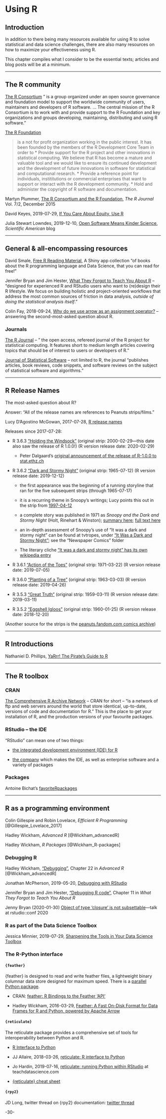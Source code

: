 # Using R 



## Introduction

In addition to there being many resources available for using R to solve statistical and data science challenges, there are also many resources on how to maximize your effectiveness using R.

This chapter compiles what I consider to be the essential texts; articles and blog posts will be at a minimum.


***

## The R community

[The R Consortium](https://www.r-consortium.org/) " is a group organized under an open source governance and foundation model to support the worldwide community of users, maintainers and developers of R software. ... The central mission of the R Consortium is to work with and provide support to the R Foundation and key organizations and groups developing, maintaining, distributing and using R software."

[The R Foundation](https://www.r-project.org/foundation/) 

>is a not for profit organization working in the public interest. It has been founded by the members of the R Development Core Team in order to
>* Provide support for the R project and other innovations in statistical computing. We believe that R has become a mature and valuable tool and we would like to ensure its continued development and the development of future innovations in software for statistical and computational research.
>* Provide a reference point for individuals, instititutions or commercial enterprises that want to support or interact with the R development community.
>* Hold and administer the copyright of R software and documentation.


Martyn Plummer, [The R Consortium and the R Foundation](https://journal.r-project.org/archive/2015-2/plummer.pdf), _The R Journal_ Vol. 7/2, December 2015


David Keyes, 2019-07-29, [If You Care About Equity, Use R](https://rfortherestofus.com/2019/07/equity/)


Julia Stewart Lowndes, 2019-12-10, [Open Software Means Kinder Science](https://blogs.scientificamerican.com/observations/open-software-means-kinder-science/), _Scientific American_ blog


***

## General & all-encompassing resources


David Smale, [Free R Reading Material](https://committedtotape.shinyapps.io/freeR/),  A Shiny app collection "of books about the R programming language and Data Science, that you can read for free!"


Jennifer Bryan and Jim Hester, [What They Forgot to Teach You About R](https://whattheyforgot.org/) -- "designed for experienced R and RStudio users who want to (re)design their R lifestyle. We focus on building holistic and project-oriented workflows that address the most common sources of friction in data analysis, _outside of doing the statistical analysis itself_."

Colin Fay, 2018-09-24, [Why do we use arrow as an assignment operator?](https://colinfay.me/r-assignment/) -- answering the second-most-asked question about R.


### Journals

[The R Journal](https://journal.r-project.org/archive/) -- " the open access, refereed journal of the R project for statistical computing. It features short to medium length articles covering topics that should be of interest to users or developers of R."


[Journal of Statistical Software](https://www.jstatsoft.org/index) -- not limited to R, the journal "publishes articles, book reviews, code snippets, and software reviews on the subject of statistical software and algorithms."


***

## R Release Names

The most-asked question about R? 

Answer: "All of the release names are references to Peanuts strips/films." 

Lucy D'Agostino McGowan, 2017-07-28, [R release names](https://livefreeordichotomize.com/2017/09/28/r-release-names/)


Releases since 2017-07-28:

* R 3.6.3 ["Holding the Windsock"](https://www.gocomics.com/peanuts/2000/02/29) (original strip: 2000-02-29—this date also saw the release of R 1.0.0!) (R version release date: 2020-02-29)

  - Peter Dalgaard's [original announcement of the release of R-1.0.0 to stat.ethz.ch](https://stat.ethz.ch/pipermail/r-announce/2000/000127.html)

* R 3.6.2 ["Dark and Stormy Night"](https://www.gocomics.com/peanuts/1965/07/12) (original strip: 1965-07-12) (R version release date: 2019-12-12)

  - the first appearance was the beginning of a running storyline that ran for the five subsequent strips (through 1965-07-17)

  - it is a recurring theme in Snoopy's writings; Lucy points this out in the strip from [1997-04-12](https://www.gocomics.com/peanuts/1997/04/22)

  - a complete story was published in 1971 as _Snoopy and the Dark and Stormy Night_ (Holt, Rinehart & Winston); [summary here](http://curiouspages.blogspot.com/2010/02/snoopy-and-it-was-dark-and-stormy-night.html); [full text here](https://mikeconley.ca/blog/2010/02/13/it-was-a-dark-and-stormy-night/) 

  - an in-depth assessment of Snoopy's use of "It was a dark and stormy night" can be found at tvtropes, under ["It Was a Dark and Stormy Night"](https://tvtropes.org/pmwiki/pmwiki.php/Main/ItWasADarkAndStormyNight); see the "Newspaper Comics" folder
  
  - The literary cliche ["It was a dark and stormy night" has its own wikipedia entry](https://en.wikipedia.org/wiki/It_was_a_dark_and_stormy_night)


* R 3.6.1 ["Action of the Toes"](https://www.gocomics.com/peanuts/1971/03/22) (original strip: 1971-03-22) (R version release date: 2019-07-05)

* R 3.6.0 ["Planting of a Tree"](https://www.gocomics.com/peanuts/1963/03/03) (original strip: 1963-03-03) (R version release date: 2019-04-26)

* R 3.5.3 ["Great Truth"](https://www.gocomics.com/peanuts/1959/03/11) (original strip: 1959-03-11) (R version release date: 2019-03-11)

* R 3.5.2 ["Eggshell Igloos"](https://www.gocomics.com/peanuts/1960/01/25) (original strip: 1960-01-25) (R version release date: 2018-12-20)



(Another source for the strips is the [peanuts.fandom.com comics archive](https://peanuts.fandom.com/wiki/Category:Comic_strips))


***


## R Introductions

Nathaniel D. Phillips, [YaRrr! The Pirate’s Guide to R](https://bookdown.org/ndphillips/YaRrr/)


***

## The R toolbox

### CRAN

[The Comprehensive R Archive Network](https://cran.r-project.org/) -- CRAN for short -- "is a network of ftp and web servers around the world that store identical, up-to-date, versions of code and documentation for R." This is the place to get your installation of R, and the production versions of your favourite packages.

### RStudio -- the IDE

"RStudio" can mean one of two things:

* [the integrated development environment (IDE) for R](https://www.rstudio.com/products/rstudio/)

* [the company](https://www.rstudio.com/) which makes the IDE, as well as enterprise software and a variety of packages

### Packages

Antoine Bichat's [favoriteRpackages](https://github.com/abichat/favoriteRpackages)



***


## R as a programming environment

Colin Gillespie and Robin Lovelace, _Efficient R Programming_ [@Gillespie_Lovelace_2017]

Hadley Wickham, _Advanced R_ [@Wickham_advancedR]

Hadley Wickham, _R Packages_ [@Wickham_R-packages]


### Debugging R

Hadley Wickham, ["Debugging"](https://adv-r.hadley.nz/debugging.html), Chapter 22 in _Advanced R_ [@Wickham_advancedR]

Jonathan McPherson, 2019-05-20, [Debugging with RStudio](https://support.rstudio.com/hc/en-us/articles/205612627-Debugging-with-RStudio)

Jennifer Bryan and Jim Hester, ["Debugging R code"](https://whattheyforgot.org/debugging-r-code.html), Chapter 11 in _What They Forgot to Teach You About R_

Jenny Bryan (2020-01-30) [Object of type 'closure' is not subsettable](https://github.com/jennybc/debugging#readme)—talk at rstudio::conf 2020 


### R as part of the Data Science Toolbox

Jessica Minnier, 2019-07-29, [Sharpening the Tools in Your Data Science Toolbox](https://jminnier-talks.netlify.com/2019_07_jsm_datascienceskills/2019_07_jsm_datascience#1)


### The R-Python interface


#### `{feather}`

{feather} is designed to read and write feather files, a lightweight binary columnar data store designed for maximum speed. There is a [parallel Python package](https://github.com/wesm/feather).


* CRAN: [feather: R Bindings to the Feather 'API'](https://cran.r-project.org/web/packages/feather/index.html)

* Hadley Wickham, 2016-03-29, [Feather: A Fast On-Disk Format for Data Frames for R and Python, powered by Apache Arrow](https://blog.rstudio.com/2016/03/29/feather/)



#### `{reticulate}`

The reticulate package provides a comprehensive set of tools for interoperability between Python and R.

* [R Interface to Python](https://rstudio.github.io/reticulate/)

* JJ Allaire, 2018-03-26, [reticulate: R interface to Python](https://blog.rstudio.com/2018/03/26/reticulate-r-interface-to-python/)

* Jo Hardin, 2019-07-16, [reticulate: running Python within RStudio](https://teachdatascience.com/reticulate/) at teachdatascience.com 


* [{reticulate} cheat sheet](https://resources.rstudio.com/rstudio-developed/reticulate)



#### `{rpy2}`


JD Long, twitter thread on {rpy2} documentation: [twitter thread](https://twitter.com/CMastication/status/1157645891672707072?s=20)







-30-
